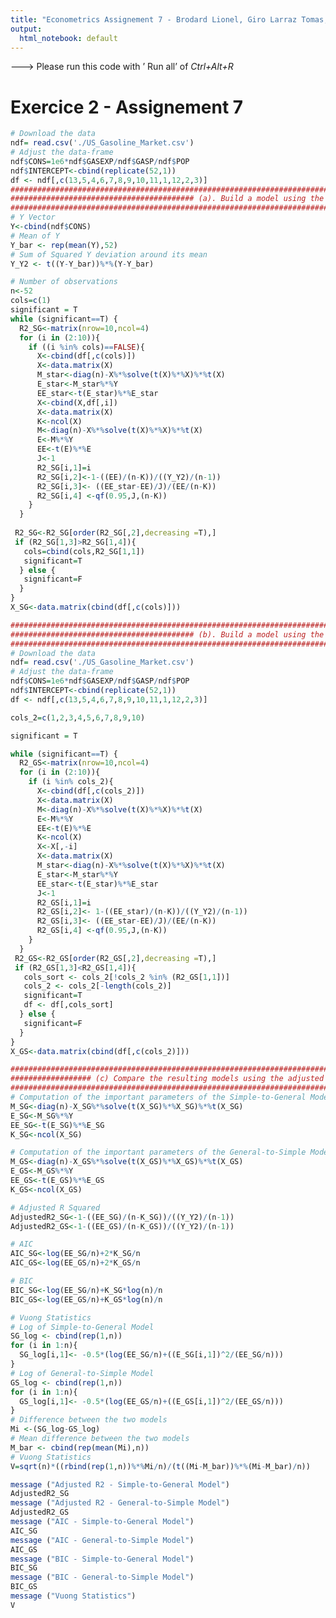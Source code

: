 ```yaml
---
title: "Econometrics Assignement 7 - Brodard Lionel, Giro Larraz Tomas, Marchal Antoine, Schonenberger Ivan"
output: 
  html_notebook: default
---
```



------->  Please run this code with ' Run all' of *Ctrl+Alt+R*


# Exercice 2 - Assignement 7
```r
# Download the data
ndf= read.csv('./US_Gasoline_Market.csv')
# Adjust the data-frame
ndf$CONS=1e6*ndf$GASEXP/ndf$GASP/ndf$POP
ndf$INTERCEPT<-cbind(replicate(52,1))
df <- ndf[,c(13,5,4,6,7,8,9,10,11,1,12,2,3)] 
#############################################################################################################################################
######################################### (a). Build a model using the simple-to-general approach. ##########################################
#############################################################################################################################################
# Y Vector
Y<-cbind(ndf$CONS)
# Mean of Y
Y_bar <- rep(mean(Y),52)
# Sum of Squared Y deviation around its mean
Y_Y2 <- t((Y-Y_bar))%*%(Y-Y_bar)

# Number of observations
n<-52
cols=c(1)
significant = T
while (significant==T) {
  R2_SG<-matrix(nrow=10,ncol=4)
  for (i in (2:10)){
    if ((i %in% cols)==FALSE){
      X<-cbind(df[,c(cols)])
      X<-data.matrix(X)
      M_star<-diag(n)-X%*%solve(t(X)%*%X)%*%t(X)
      E_star<-M_star%*%Y
      EE_star<-t(E_star)%*%E_star
      X<-cbind(X,df[,i])
      X<-data.matrix(X)
      K<-ncol(X)
      M<-diag(n)-X%*%solve(t(X)%*%X)%*%t(X)
      E<-M%*%Y
      EE<-t(E)%*%E
      J<-1
      R2_SG[i,1]=i
      R2_SG[i,2]<-1-((EE)/(n-K))/((Y_Y2)/(n-1))
      R2_SG[i,3]<- ((EE_star-EE)/J)/(EE/(n-K))
      R2_SG[i,4] <-qf(0.95,J,(n-K))
    }
  }
 
 R2_SG<-R2_SG[order(R2_SG[,2],decreasing =T),]
 if (R2_SG[1,3]>R2_SG[1,4]){
   cols=cbind(cols,R2_SG[1,1])
   significant=T
  } else {
   significant=F
  }
}
X_SG<-data.matrix(cbind(df[,c(cols)]))
```

```r
#############################################################################################################################################
######################################### (b). Build a model using the general-to-simple approach. ##########################################
#############################################################################################################################################
# Download the data
ndf= read.csv('./US_Gasoline_Market.csv')
# Adjust the data-frame
ndf$CONS=1e6*ndf$GASEXP/ndf$GASP/ndf$POP
ndf$INTERCEPT<-cbind(replicate(52,1))
df <- ndf[,c(13,5,4,6,7,8,9,10,11,1,12,2,3)] 

cols_2=c(1,2,3,4,5,6,7,8,9,10)

significant = T

while (significant==T) {
  R2_GS<-matrix(nrow=10,ncol=4)
  for (i in (2:10)){
    if (i %in% cols_2){
      X<-cbind(df[,c(cols_2)])
      X<-data.matrix(X)
      M<-diag(n)-X%*%solve(t(X)%*%X)%*%t(X)
      E<-M%*%Y
      EE<-t(E)%*%E
      K<-ncol(X)
      X<-X[,-i]
      X<-data.matrix(X)
      M_star<-diag(n)-X%*%solve(t(X)%*%X)%*%t(X)
      E_star<-M_star%*%Y
      EE_star<-t(E_star)%*%E_star
      J<-1
      R2_GS[i,1]=i
      R2_GS[i,2]<- 1-((EE_star)/(n-K))/((Y_Y2)/(n-1))
      R2_GS[i,3]<- ((EE_star-EE)/J)/(EE/(n-K))
      R2_GS[i,4] <-qf(0.95,J,(n-K))
    }
  }
 R2_GS<-R2_GS[order(R2_GS[,2],decreasing =T),]
 if (R2_GS[1,3]<R2_GS[1,4]){
   cols_sort <- cols_2[!cols_2 %in% (R2_GS[1,1])]
   cols_2 <- cols_2[-length(cols_2)]
   significant=T
   df <- df[,cols_sort] 
  } else {
   significant=F
  }
}
X_GS<-data.matrix(cbind(df[,c(cols_2)]))

```

```r
#############################################################################################################################################
################## (c) Compare the resulting models using the adjusted R2, the AIC, the BIC, and Vuong???s statistic. Comment #################
#############################################################################################################################################
# Computation of the important parameters of the Simple-to-General Model
M_SG<-diag(n)-X_SG%*%solve(t(X_SG)%*%X_SG)%*%t(X_SG)
E_SG<-M_SG%*%Y
EE_SG<-t(E_SG)%*%E_SG
K_SG<-ncol(X_SG)

# Computation of the important parameters of the General-to-Simple Model
M_GS<-diag(n)-X_GS%*%solve(t(X_GS)%*%X_GS)%*%t(X_GS)
E_GS<-M_GS%*%Y
EE_GS<-t(E_GS)%*%E_GS
K_GS<-ncol(X_GS)

# Adjusted R Squared
AdjustedR2_SG<-1-((EE_SG)/(n-K_SG))/((Y_Y2)/(n-1))
AdjustedR2_GS<-1-((EE_GS)/(n-K_GS))/((Y_Y2)/(n-1))

# AIC 
AIC_SG<-log(EE_SG/n)+2*K_SG/n
AIC_GS<-log(EE_GS/n)+2*K_GS/n

# BIC
BIC_SG<-log(EE_SG/n)+K_SG*log(n)/n
BIC_GS<-log(EE_GS/n)+K_GS*log(n)/n

# Vuong Statistics
# Log of Simple-to-General Model
SG_log <- cbind(rep(1,n))
for (i in 1:n){
  SG_log[i,1]<- -0.5*(log(EE_SG/n)+((E_SG[i,1])^2/(EE_SG/n)))
}
# Log of General-to-Simple Model
GS_log <- cbind(rep(1,n))
for (i in 1:n){
  GS_log[i,1]<- -0.5*(log(EE_GS/n)+((E_GS[i,1])^2/(EE_GS/n)))
}
# Difference between the two models
Mi <-(SG_log-GS_log)
# Mean difference between the two models
M_bar <- cbind(rep(mean(Mi),n))
# Vuong Statistics
V=sqrt(n)*((rbind(rep(1,n))%*%Mi/n)/(t((Mi-M_bar))%*%(Mi-M_bar)/n))

message ("Adjusted R2 - Simple-to-General Model")
AdjustedR2_SG
message ("Adjusted R2 - General-to-Simple Model")
AdjustedR2_GS
message ("AIC - Simple-to-General Model")
AIC_SG
message ("AIC - General-to-Simple Model")
AIC_GS
message ("BIC - Simple-to-General Model")
BIC_SG
message ("BIC - General-to-Simple Model")
BIC_GS
message ("Vuong Statistics")
V
```